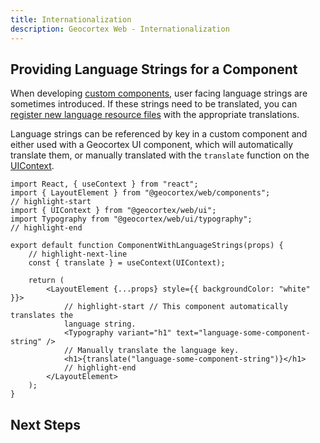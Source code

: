 ```yaml
---
title: Internationalization
description: Geocortex Web - Internationalization
---
```



<TranslationCallout />

## Providing Language Strings for a Component

When developing [custom components](sdk-create-component.mdx), user facing language strings are sometimes introduced. If these strings need to be translated, you can [register new language resource files](sdk-language-strings.mdx) with the appropriate translations.

Language strings can be referenced by key in a custom component and either used with a Geocortex UI component, which will automatically translate them, or manually translated with the `translate` function on the [UIContext](sdk-ui-context.mdx).

```tsx
import React, { useContext } from "react";
import { LayoutElement } from "@geocortex/web/components";
// highlight-start
import { UIContext } from "@geocortex/web/ui";
import Typography from "@geocortex/web/ui/typography";
// highlight-end

export default function ComponentWithLanguageStrings(props) {
    // highlight-next-line
    const { translate } = useContext(UIContext);

    return (
        <LayoutElement {...props} style={{ backgroundColor: "white" }}>
            // highlight-start // This component automatically translates the
            language string.
            <Typography variant="h1" text="language-some-component-string" />
            // Manually translate the language key.
            <h1>{translate("language-some-component-string")}</h1>
            // highlight-end
        </LayoutElement>
    );
}
```

## Next Steps

<UseCaseContainer>
    <UseCaseCard
        title="Learn how to Define Language Strings"
        description="Learn how to define and register language resources"
        link="sdk-language-strings"
    />
    <UseCaseCard
        title="Learn how to use Language Strings in App Config"
        description="Learn how to use built-in or custom language strings in the app config"
        link="concepts-advanced-app-config#internationalization"
    />
</UseCaseContainer>
